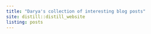 ```yaml
---
title: "Darya's collection of interesting blog posts"
site: distill::distill_website
listing: posts
---
```

